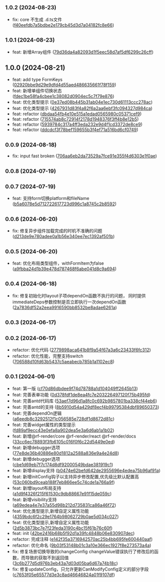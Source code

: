 ## <small>1.0.2 (2024-08-23)</small>

* fix: core  不生成  .d.ts文件 ([f40eefdb7a5bdbe2e179cb45d3d7a04182fc8e66](https://github.com/njzzzz/rf-render/commit/f40eefdb7a5bdbe2e179cb45d3d7a04182fc8e66))



## <small>1.0.1 (2024-08-23)</small>

* feat: 新增Array组件 ([79d36da4a82093d1f5eec58d7af5df6299c26cff](https://github.com/njzzzz/rf-render/commit/79d36da4a82093d1f5eec58d7af5df6299c26cff))



## 1.0.0 (2024-08-21)

* feat:  add type FormKeys ([02920bbe9d29e9dfd4d55aed486635661f78f159](https://github.com/njzzzz/rf-render/commit/02920bbe9d29e9dfd4d55aed486635661f78f159))
* feat: 新增单组件切换状态 ([fdec1be58fa4cbee1c38082d0904ec5c7f79e876](https://github.com/njzzzz/rf-render/commit/fdec1be58fa4cbee1c38082d0904ec5c7f79e876))
* feat: 优化类型提示 ([0e37ed08b445b31ab04e1ec730d61113ccc278ac](https://github.com/njzzzz/rf-render/commit/0e37ed08b445b31ab04e1ec730d61113ccc278ac))
* feat: 优化类型提示 ([4267931d83f4a82f6a2aa6ebf3fc094327d984ca](https://github.com/njzzzz/rf-render/commit/4267931d83f4a82f6a2aa6ebf3fc094327d984ca))
* feat: refactor ([dbdaa54fb4e10e515a1edad0565980c05371cef9](https://github.com/njzzzz/rf-render/commit/dbdaa54fb4e10e515a1edad0565980c05371cef9))
* feat: refactor ([715574ab8c72914f2178d1948376f3ff4b8e12b5](https://github.com/njzzzz/rf-render/commit/715574ab8c72914f2178d1948376f3ff4b8e12b5))
* feat: refactor ([5939784c317a4ff3eda232e9d4f1cd3372de8ce9](https://github.com/njzzzz/rf-render/commit/5939784c317a4ff3eda232e9d4f1cd3372de8ce9))
* feat: refactor ([ddcdcf3f78bef159655b3f4ef71a516bd6cf0749](https://github.com/njzzzz/rf-render/commit/ddcdcf3f78bef159655b3f4ef71a516bd6cf0749))



## <small>0.0.9 (2024-08-18)</small>

* fix: input fast broken ([706aa6eb2da73529a7fce91e355f4d6303e1f0ae](https://github.com/njzzzz/rf-render/commit/706aa6eb2da73529a7fce91e355f4d6303e1f0ae))



## <small>0.0.8 (2024-07-19)</small>




## <small>0.0.7 (2024-07-19)</small>

* feat: 支持form切换platform和fileName ([b5a6078e5d712722617723d996c1a8745c2b8592](https://github.com/njzzzz/rf-render/commit/b5a6078e5d712722617723d996c1a8745c2b8592))



## <small>0.0.6 (2024-06-20)</small>

* fix: 修复异步组件加载完成的时机不准确的问题 ([d213de9e780adee0a1b56e340ee7ec1392af501b](https://github.com/njzzzz/rf-render/commit/d213de9e780adee0a1b56e340ee7ec1392af501b))



## <small>0.0.5 (2024-06-20)</small>

* feat: 优化布局类型组件，withFormItem为false ([a9fbba24d1b39e478d787468f6abe041d8c9a694](https://github.com/njzzzz/rf-render/commit/a9fbba24d1b39e478d787468f6abe041d8c9a694))



## <small>0.0.4 (2024-06-18)</small>

* fix: 修复初始化时layout子项dependOn函数不执行的问题， 同时提供immediateDeps参数控制是否立即执行一次dependOn函数 ([2a7836df52a2eea9916590bb8532be8adae6261a](https://github.com/njzzzz/rf-render/commit/2a7836df52a2eea9916590bb8532be8adae6261a))



## <small>0.0.3 (2024-06-17)</small>




## <small>0.0.2 (2024-06-17)</small>

* refactor: 优化代码 ([2779898aca641b8f9a54f67a3a6c23433f6fc312](https://github.com/njzzzz/rf-render/commit/2779898aca641b8f9a54f67a3a6c23433f6fc312))
* refactor: 优化性能，完整支持switch ([706588d10fd63b5437c5aeabecb785b1a1102ec8](https://github.com/njzzzz/rf-render/commit/706588d10fd63b5437c5aeabecb785b1a1102ec8))



## <small>0.0.1 (2024-06-01)</small>

* feat: 第一版 ([cf70d86dbdee9f74d78788a1d104049ff2645b13](https://github.com/njzzzz/rf-render/commit/cf70d86dbdee9f74d78788a1d104049ff2645b13))
* feat: 完善表单功能 ([0d378fdf1de8ea4fc7e203226497120f75b495fd](https://github.com/njzzzz/rf-render/commit/0d378fdf1de8ea4fc7e203226497120f75b495fd))
* feat: 完善antd代码库 ([53aef7d96d1a8fc0c692b9857801ba338cf44eb6](https://github.com/njzzzz/rf-render/commit/53aef7d96d1a8fc0c692b9857801ba338cf44eb6))
* feat: 完善antd的支持 ([8b5910d54a429df8ecf4b99795384dbf89650373](https://github.com/njzzzz/rf-render/commit/8b5910d54a429df8ecf4b99795384dbf89650373))
* feat: 完善dependOn逻辑 ([a6eedb8c3292512f1c056585e728df1d8672d81c](https://github.com/njzzzz/rf-render/commit/a6eedb8c3292512f1c056585e728df1d8672d81c))
* feat: 完善widget属性的类型提示 ([fd89af9ecc43e0efa8a902dea5e3a6d6ab1a1b02](https://github.com/njzzzz/rf-render/commit/fd89af9ecc43e0efa8a902dea5e3a6d6ab1a1b02))
* feat: 新增@rf-render/core @rf-render/react @rf-render/docs ([33cc6ec78893f3fb6105c016f0f6c22d5449e0ed](https://github.com/njzzzz/rf-render/commit/33cc6ec78893f3fb6105c016f0f6c22d5449e0ed))
* feat: 新增debugger选项 ([77e8de36b40886e80d1812a2588a836e9a4e24d8](https://github.com/njzzzz/rf-render/commit/77e8de36b40886e80d1812a2588a836e9a4e24d8))
* feat: 新增debugger选项 ([cbe1d69eb7f7c174d8df92000549bdae381919c1](https://github.com/njzzzz/rf-render/commit/cbe1d69eb7f7c174d8df92000549bdae381919c1))
* feat: 新增display支持 ([b0474e62befd642de2955696e4edea75b96af91a](https://github.com/njzzzz/rf-render/commit/b0474e62befd642de2955696e4edea75b96af91a))
* feat: 新增initConfig钩子以支持异步修改配置,优先级比默认配置高 ([53c060bd9ceab188f7eb866ee5c74cde1a766a9f](https://github.com/njzzzz/rf-render/commit/53c060bd9ceab188f7eb866ee5c74cde1a766a9f))
* feat: 新增layout布局支持 ([a1d9f4326f215f61530c9db88667e91f15de059c](https://github.com/njzzzz/rf-render/commit/a1d9f4326f215f61530c9db88667e91f15de059c))
* feat: 新增visibility支持 ([a69edea4e7e37a55d98b212d735831ca86a46f72](https://github.com/njzzzz/rf-render/commit/a69edea4e7e37a55d98b212d735831ca86a46f72))
* feat: 优化类型提示,新增自定义属性功能 ([4359bdc6f2c29e1764b98062729b0ae5d034c027](https://github.com/njzzzz/rf-render/commit/4359bdc6f2c29e1764b98062729b0ae5d034c027))
* feat: 优化类型提示,新增自定义属性功能 ([2d5b3873bc7e7f23feda3190c4bc15f61b76c60f](https://github.com/njzzzz/rf-render/commit/2d5b3873bc7e7f23feda3190c4bc15f61b76c60f))
* feat: init ([42be2416b68b5f92d1a39fc4848b06e830907dec](https://github.com/njzzzz/rf-render/commit/42be2416b68b5f92d1a39fc4848b06e830907dec))
* refactor: 完成注释 ([e142f35a3716942570ac25b4bb695fe600440aaf](https://github.com/njzzzz/rf-render/commit/e142f35a3716942570ac25b4bb695fe600440aaf))
* refactor: 优化命名 ([9b03f53148b01c3a10e366ec1927f8e273573a4a](https://github.com/njzzzz/rf-render/commit/9b03f53148b01c3a10e366ec1927f8e273573a4a))
* fix: 修复场景切换导致的changeConfig changeValue错误执行了修改后的函数，而导致的获取不到返回值 ([3c6b277d5d976b3eb43a7d03d05ba6d67a74b18c](https://github.com/njzzzz/rf-render/commit/3c6b277d5d976b3eb43a7d03d05ba6d67a74b18c))
* fix: 修复updateConfig，只允许更新CanModifyConfig定义的部分字段 ([c7653f05e65577d3e3c8ad46646824a01f9107df](https://github.com/njzzzz/rf-render/commit/c7653f05e65577d3e3c8ad46646824a01f9107df))



